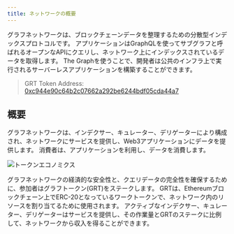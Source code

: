 ```yaml
---
title: ネットワークの概要
---
```


グラフネットワークは、ブロックチェーンデータを整理するための分散型インデックスプロトコルです。 アプリケーションはGraphQLを使ってサブグラフと呼ばれるオープンなAPIにクエリし、ネットワーク上にインデックスされているデータを取得します。 The Graphを使うことで、開発者は公共のインフラ上で実行されるサーバーレスアプリケーションを構築することができます。

> GRT Token Address: [0xc944e90c64b2c07662a292be6244bdf05cda44a7](https://etherscan.io/token/0xc944e90c64b2c07662a292be6244bdf05cda44a7)

## 概要

グラフネットワークは、インデクサー、キュレーター、デリゲーターにより構成され、ネットワークにサービスを提供し、Web3アプリケーションにデータを提供します。 消費者は、アプリケーションを利用し、データを消費します。

![トークンエコノミクス](/img/Network-roles@2x.png)

グラフネットワークの経済的な安全性と、クエリデータの完全性を確保するために、参加者はグラフトークン(GRT)をステークします。 GRTは、Ethereumブロックチェーン上でERC-20となっているワークトークンで、ネットワーク内のリソースを割り当てるために使用されます。 アクティブなインデクサー、キュレーター、デリゲーターはサービスを提供し、その作業量とGRTのステークに比例して、ネットワークから収入を得ることができます。
